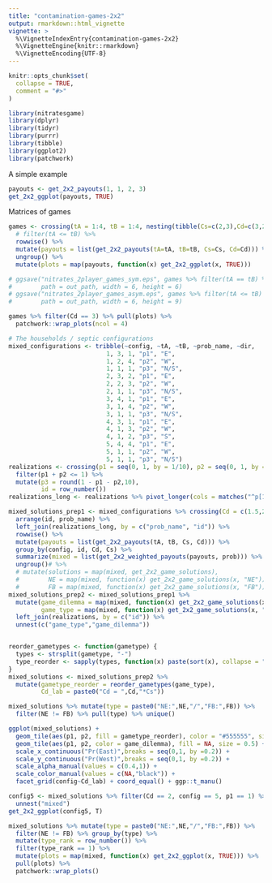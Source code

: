 ```yaml
---
title: "contamination-games-2x2"
output: rmarkdown::html_vignette
vignette: >
  %\VignetteIndexEntry{contamination-games-2x2}
  %\VignetteEngine{knitr::rmarkdown}
  %\VignetteEncoding{UTF-8}
---
```


```r
knitr::opts_chunk$set(
  collapse = TRUE,
  comment = "#>"
)
```

```r
library(nitratesgame)
library(dplyr)
library(tidyr)
library(purrr)
library(tibble)
library(ggplot2)
library(patchwork)
```

A simple example

```r
payouts <- get_2x2_payouts(1, 1, 2, 3)
get_2x2_ggplot(payouts, TRUE)
```

Matrices of games

```r
games <- crossing(tA = 1:4, tB = 1:4, nesting(tibble(Cs=c(2,3),Cd=c(3,2)))) %>%
  # filter(tA <= tB) %>%
  rowwise() %>%
  mutate(payouts = list(get_2x2_payouts(tA=tA, tB=tB, Cs=Cs, Cd=Cd))) %>%
  ungroup() %>%
  mutate(plots = map(payouts, function(x) get_2x2_ggplot(x, TRUE)))

# ggsave("nitrates_2player_games_sym.eps", games %>% filter(tA == tB) %>% pull(plots), 
#        path = out_path, width = 6, height = 6)
# ggsave("nitrates_2player_games_asym.eps", games %>% filter(tA <= tB) %>% pull(plots), 
#        path = out_path, width = 6, height = 9)

games %>% filter(Cd == 3) %>% pull(plots) %>%
  patchwork::wrap_plots(ncol = 4)
```

```r
# The households / septic configurations
mixed_configurations <- tribble(~config, ~tA, ~tB, ~prob_name, ~dir,
                           1, 3, 1, "p1", "E",
                           1, 2, 4, "p2", "W",
                           1, 1, 1, "p3", "N/S",
                           2, 3, 2, "p1", "E",
                           2, 2, 3, "p2", "W",
                           2, 1, 1, "p3", "N/S",
                           3, 4, 1, "p1", "E",
                           3, 1, 4, "p2", "W",
                           3, 1, 1, "p3", "N/S",
                           4, 3, 1, "p1", "E",
                           4, 1, 3, "p2", "W",
                           4, 1, 2, "p3", "S",
                           5, 4, 4, "p1", "E",
                           5, 1, 1, "p2", "W",
                           5, 1, 1, "p3", "N/S")
realizations <- crossing(p1 = seq(0, 1, by = 1/10), p2 = seq(0, 1, by = 1/10)) %>% 
  filter(p1 + p2 <= 1) %>%
  mutate(p3 = round(1 - p1 - p2,10),
         id = row_number())
realizations_long <- realizations %>% pivot_longer(cols = matches("^p[1-4]$"), names_to = "prob_name", values_to = "prob")

mixed_solutions_prep1 <- mixed_configurations %>% crossing(Cd = c(1.5,2,3), Cs = 1, realizations[,"id"]) %>%
  arrange(id, prob_name) %>%
  left_join(realizations_long, by = c("prob_name", "id")) %>%
  rowwise() %>%
  mutate(payouts = list(get_2x2_payouts(tA, tB, Cs, Cd))) %>%
  group_by(config, id, Cd, Cs) %>%
  summarize(mixed = list(get_2x2_weighted_payouts(payouts, prob))) %>%
  ungroup()# %>%
  # mutate(solutions = map(mixed, get_2x2_game_solutions),
  #        NE = map(mixed, function(x) get_2x2_game_solutions(x, "NE")),
  #        FB = map(mixed, function(x) get_2x2_game_solutions(x, "FB"))) %>%
mixed_solutions_prep2 <- mixed_solutions_prep1 %>% 
  mutate(game_dilemma = map(mixed, function(x) get_2x2_game_solutions(x, "dilemma")),
         game_type = map(mixed, function(x) get_2x2_game_solutions(x, "type"))) %>%
  left_join(realizations, by = c("id")) %>%
  unnest(c("game_type","game_dilemma"))


reorder_gametypes <- function(gametype) {
  types <- strsplit(gametype, "-")
  type_reorder <- sapply(types, function(x) paste(sort(x), collapse = "-"))
}
mixed_solutions <- mixed_solutions_prep2 %>% 
  mutate(gametype_reorder = reorder_gametypes(game_type),
         Cd_lab = paste0("Cd = ",Cd,"*Cs"))

mixed_solutions %>% mutate(type = paste0("NE:",NE,"/","FB:",FB)) %>% 
  filter(NE != FB) %>% pull(type) %>% unique()
```


```r
ggplot(mixed_solutions) + 
  geom_tile(aes(p1, p2, fill = gametype_reorder), color = "#555555", size = 0.25) +
  geom_tile(aes(p1, p2, color = game_dilemma), fill = NA, size = 0.5) +
  scale_x_continuous("Pr(East)",breaks = seq(0,1, by =0.2)) +
  scale_y_continuous("Pr(West)",breaks = seq(0,1, by =0.2)) +
  scale_alpha_manual(values = c(0.4,1)) +
  scale_color_manual(values = c(NA,"black")) +
  facet_grid(config~Cd_lab) + coord_equal() + ggp::t_manu()

```

```r
config5 <- mixed_solutions %>% filter(Cd == 2, config == 5, p1 == 1) %>%
  unnest("mixed")
get_2x2_ggplot(config5, T)
```

```r
mixed_solutions %>% mutate(type = paste0("NE:",NE,"/","FB:",FB)) %>% 
  filter(NE != FB) %>% group_by(type) %>%
  mutate(type_rank = row_number()) %>%
  filter(type_rank == 1) %>%
  mutate(plots = map(mixed, function(x) get_2x2_ggplot(x, TRUE))) %>%
  pull(plots) %>%
  patchwork::wrap_plots()
```

